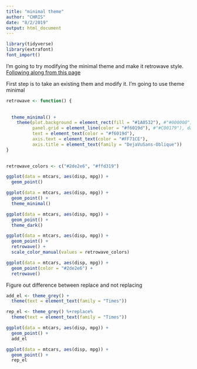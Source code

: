 ```yaml
---
title: "minimal theme"
author: "CHRIS"
date: "8/2/2019"
output: html_document
---
```


```r
library(tidyverse)
library(extrafont)
font_import()
```

I'm going to try modifying the minimal theme and make it retrowave style.  [Following along from this page](https://bookdown.org/rdpeng/RProgDA/building-a-new-theme.html)

First step is to take an existing them and modify it.  I'm going to use theme minimal

```r
retrowave <- function() {
  
  
  theme_minimal() +
    theme(plot.background = element_rect(fill = "#1A0532"), #"#000000"), pure black doesn't give a glow
          panel.grid = element_line(color = "#f6019d"), #"#C00179"), darker pink than text doesn't pop, the other guys always use a softer grid than the text, but i don't think that works here
          text = element_text(color = "#f6019d"),
          axis.text = element_text(color = "#FF71CE"),
          axis.title = element_text(family = "DejaVuSans-Oblique"))
}
  
```

```r
retrowave_colors <- c("#2de2e6", "#ffd319")

ggplot(data = mtcars, aes(disp, mpg)) + 
  geom_point()

ggplot(data = mtcars, aes(disp, mpg)) + 
  geom_point() +
  theme_minimal()

ggplot(data = mtcars, aes(disp, mpg)) + 
  geom_point() +
  theme_dark()

ggplot(data = mtcars, aes(disp, mpg)) + 
  geom_point() +
  retrowave() +
  scale_color_manual(values = retrowave_colors)

ggplot(data = mtcars, aes(disp, mpg)) +
  geom_point(color = "#2de2e6") +
  retrowave()
```

Figure out difference between replace and not replacing
```r
add_el <- theme_grey() +
  theme(text = element_text(family = "Times"))

rep_el <- theme_grey() %+replace%
  theme(text = element_text(family = "Times"))

ggplot(data = mtcars, aes(disp, mpg)) + 
  geom_point() +
  add_el

ggplot(data = mtcars, aes(disp, mpg)) + 
  geom_point() +
  rep_el
```

